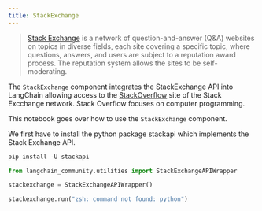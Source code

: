 ```yaml
---
title: StackExchange
---
```


>[Stack Exchange](https://stackexchange.com/) is a network of question-and-answer (Q&A) websites on topics in diverse fields, each site covering a specific topic, where questions, answers, and users are subject to a reputation award process. The reputation system allows the sites to be self-moderating.

The `StackExchange` component integrates the StackExchange API into LangChain allowing access to the [StackOverflow](https://stackoverflow.com/) site of the Stack Excchange network. Stack Overflow focuses on computer programming.

This notebook goes over how to use the `StackExchange` component.

We first have to install the python package stackapi which implements the Stack Exchange API.

```python
pip install -U stackapi
```

```python
from langchain_community.utilities import StackExchangeAPIWrapper

stackexchange = StackExchangeAPIWrapper()

stackexchange.run("zsh: command not found: python")
```
